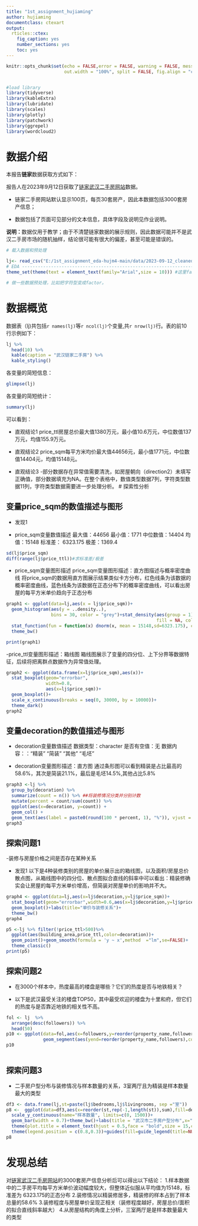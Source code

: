 ---
title: "1st_assignment_hujiaming"
author: hujiaming
documentclass: ctexart
output:
  rticles::ctex:
    fig_caption: yes
    number_sections: yes
    toc: yes
---


```{r setup, include = FALSE,echo = FALSE}
knitr::opts_chunk$set(echo = FALSE,error = FALSE, warning = FALSE, message = FALSE,
                      out.width = "100%", split = FALSE, fig.align = "center")


#load library
library(tidyverse)
library(kableExtra)
library(lubridate)
library(scales)
library(plotly)
library(patchwork)
library(ggrepel)
library(wordcloud2)
```

# 数据介绍

本报告**链家**数据获取方式如下：
    
报告人在2023年9月12日获取了[链家武汉二手房网站](https://wh.lianjia.com/ershoufang/)数据。
    
- 链家二手房网站默认显示100页，每页30套房产，因此本数据包括3000套房产信息；
    
- 数据包括了页面可见部分的文本信息，具体字段及说明见作业说明。

 **说明：**数据仅用于教学；由于不清楚链家数据的展示规则，因此数据可能并不是武汉二手房市场的随机抽样，结论很可能有很大的偏差，甚至可能是错误的。
```{r}
# 载入数据和预处理

lj<- read_csv("E:/1st_assignment_eda-hujm4-main/data/2023-09-12_cleaned.csv")
# EDA ---------------------------------------------------------------------
theme_set(theme(text = element_text(family="Arial",size = 10))) #这里family设置成你系统中的中文字体名。

# 做一些数据预处理，比如把字符型变成factor。

```
# 数据概览

数据表（lj)共包括`r names(lj)`等`r ncol(lj)`个变量,共`r nrow(lj)`行。表的前10行示例如下：

```{r}
lj %>% 
  head(10) %>%
  kable(caption = "武汉链家二手房") %>% 
  kable_styling()
```

各变量的简短信息：
```{r}
glimpse(lj)
```

各变量的简短统计：
```{r}
summary(lj)
```

可以看到：

- 直观结论1
price_ttl房屋总价最大值1380万元，最小值10.6万元，中位数值137万元，均值155.9万元。

- 直观结论2
price_sqm每平方米均价最大值44656元，最小值1771元，中位数值14404元，均值15148元。

- 直观结论3
-部分数据存在异常值需要清洗，如房屋朝向（direction2）未填写正确值，部分数据填充为NA。在整个表格中，数值类型数据7列，字符类型数据11列，字符类型数据需要进一步处理分析。
# 探索性分析

## 变量price_sqm的数值描述与图形


- 发现1

- price_sqm变量数值描述
最大值：44656
最小值：1771
中位数值：14404
均值：15148
标准差： 6323.175
极差：1369.4
```{r}
sd(lj$price_sqm)
diff(range(lj$price_ttl))#求标准差/极差

```
- price_sqm变量图形描述
price_sqm变量图形描述：直方图描述与概率密度曲线
将price_sqm的数据用直方图展示结果类似卡方分布，红色线条为该数据的概率密度曲线，蓝色线条为该数据在正态分布下的概率密度曲线，可以看出房屋的每平方米单价趋向于正态分布
```{r}
graph1 <- ggplot(data=lj,aes(x = lj$price_sqm))+
  geom_histogram(aes(y = ..density..), 
                 bins = 30, color = "grey")+stat_density(aes(group = 1), 
                                                         fill = NA, color = "red") + 
  stat_function(fun = function(x) dnorm(x, mean = 15148,sd=6323.175), col = "blue") +
  theme_bw() 

print(graph1)
```
-price_ttl变量图形描述：箱线图
箱线图展示了变量的四分位、上下分界等数据特征，后续将把离群点数据作为异常值处理。
```{r}
graph2 <- ggplot(data.frame(x=lj$price_sqm),aes(x))+
  stat_boxplot(geom="errorbar",
               width=0.8,
               aes(x=lj$price_sqm))+
  geom_boxplot()+
  scale_x_continuous(breaks = seq(0, 30000, by = 10000))+
  theme_dark()
graph2
```
## 变量decoration的数值描述与图形

- decoration变量数值描述
数据类型：character
是否有空值：无 
数据内容：："精装" "简装" "其他" "毛坯" 


- decoration变量图形描述：直方图
通过条形图可以看到精装是占比最高的58.6%，其次是简装21.1%，最后是毛坯14.5%,其他占比5.8%
```{r}
graph3 <-lj %>% 
  group_by(decoration) %>% 
  summarize(count = n()) %>% ##将装修情况分类并分别计数
  mutate(percent = count/sum(count)) %>% 
  ggplot(aes(x=decoration, y=count)) +
  geom_col() +
  geom_text(aes(label = paste0(round(100 * percent, 1), "%")), vjust = 2)+theme_bw()
graph3
```

## 探索问题1
-装修与房屋价格之间是否存在某种关系

- 发现1
以下是4种装修类别的房屋的单价展示出的箱线图，以及面积/房屋总价散点图，从箱线图中的四分位、散点图拟合直线的斜率中可以看出：精装修确实会让房屋的每平方米单价增高，但简装对房屋单价的影响并不大。
```{r}

graph4 <- ggplot(data=lj,aes(x=lj$decoration,y=lj$price_sqm))+
  stat_boxplot(geom="errorbar",width=0.6,aes(x=lj$decoration,y=lj$price_sqm))+
  geom_boxplot()+labs(title="单价与装修关系")+
  theme_bw()
graph4

```
```{r}
p5 <-lj %>% filter(!price_ttl>500)%>% 
  ggplot(aes(building_area,price_ttl,color=decoration))+
  geom_point()+geom_smooth(formula = 'y ~ x',method  ="lm",se=FALSE)+
  theme_classic()
print(p5)
```

## 探索问题2

- 在3000个样本中，热度最高的楼盘是哪些？它们的热度是否与地铁相关？

- 以下是武汉最受关注的楼盘TOP50，其中最受欢迎的楼盘为十里和府，但它们的热度与是否靠近地铁的相关性不高。
```{r}
fol <- lj  %>% 
  arrange(desc(followers)) %>% 
  head(50)
p10 <- ggplot(data=fol,aes(x=followers,y=reorder(property_name,followers)))+
              geom_segment(aes(yend=reorder(property_name,followers),colour=near_subway),xend=0,size=2)+ geom_point(size=2)+theme_bw()+ labs(title="武汉最受关注的楼盘TOP50",x="关注人数", y = "楼盘名称")+ theme(legend.position=c(1,0.5))+ theme(panel.grid.major.y =element_blank(),panel.border = element_blank() )+ theme(axis.text.y = element_text(size = 5, color = "black"))+ theme(plot.title = element_text(hjust = 0.5,face = "bold",size = 15,colour = 'black'))
p10
    
```
## 探索问题3
- 二手房户型分布与装修情况与样本数量的关系，3室两厅且为精装是样本数量最大的类型
```{r}
df3 <- data.frame(lj,st=paste(lj$bedrooms,lj$livingrooms, sep ="室"))
p8 <-  ggplot(data=df3,aes(x=reorder(st,rep(-1,length(st)),sum),fill=decoration))+
  scale_y_continuous(name="样本数量", limits=c(0, 1500))+
  geom_bar(width = 0.7)+theme_bw()+labs(title = "武汉市二手房户型分布",x="",y="")+
  theme(plot.title = element_text(hjust = 0.5,face = "bold",size = 15,colour = 'black'))+ 
  theme(legend.position = c(0.8,0.3))+guides(fill=guide_legend(title=NULL))
p8
```

# 发现总结
对[链家武汉二手房网站](https://wh.lianjia.com/ershoufang/)的3000套房产信息分析后可以得出以下结论：
1.样本数据中的二手房平均每平方米单价波动幅度较大，但整体近似服从平均值为15148，标准差为 6323.175的正态分布
2.装修情况以精装修居多，精装修的样本占到了样本总量的58.6%
3.装修程度与房屋单价呈现正相关（装修程度越好，房屋总价/面积的拟合直线斜率越大）
4.从房屋结构的角度上分析，三室两厅是是样本数量最大的类型